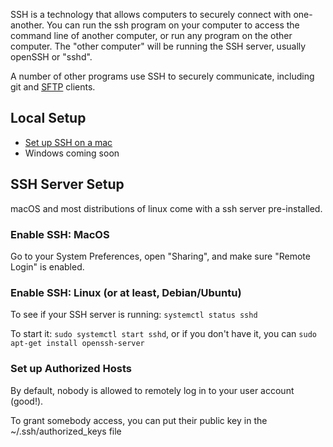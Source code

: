 SSH is a technology that allows computers to securely connect with one-another. You can run the ssh program on your computer to access the command line of another computer, or run any program on the other computer. The "other computer" will be running the SSH server, usually openSSH or "sshd".

A number of other programs use SSH to securely communicate, including git and [SFTP](/ftp-sftp#sftp) clients.

## Local Setup

- [Set up SSH on a mac](./setup-ssh-github-mac)
- Windows coming soon

## SSH Server Setup

macOS and most distributions of linux come with a ssh server pre-installed.

### Enable SSH: MacOS

Go to your System Preferences, open "Sharing", and make sure "Remote Login" is enabled.

### Enable SSH: Linux (or at least, Debian/Ubuntu)

To see if your SSH server is running: `systemctl status sshd`

To start it: `sudo systemctl start sshd`, or if you don't have it, you can `sudo apt-get install openssh-server`

### Set up Authorized Hosts

By default, nobody is allowed to remotely log in to your user account (good!).

To grant somebody access, you can put their public key in the ~/.ssh/authorized_keys file

<!--- © Aven LLC and Aven Contributors. Licensed under Creative Commons CC BY-NC-SA 4.0 https://creativecommons.org/licenses/by-nc-sa/4.0/ -->
